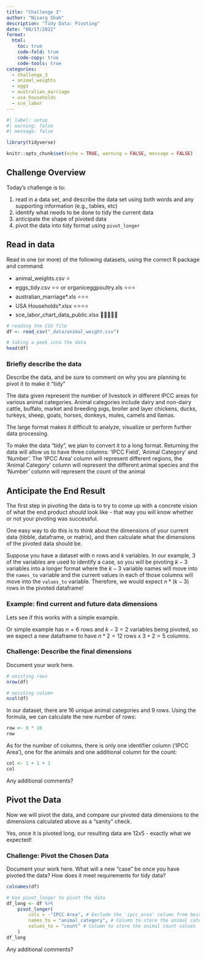 ```yaml
---
title: "Challenge 3"
author: "Nisarg Shah"
description: "Tidy Data: Pivoting"
date: "08/17/2022"
format:
  html:
    toc: true
    code-fold: true
    code-copy: true
    code-tools: true
categories:
  - challenge_3
  - animal_weights
  - eggs
  - australian_marriage
  - usa_households
  - sce_labor
---
```


```r
#| label: setup
#| warning: false
#| message: false

library(tidyverse)

knitr::opts_chunk$set(echo = TRUE, warning = FALSE, message = FALSE)
```

## Challenge Overview

Today's challenge is to:

1.  read in a data set, and describe the data set using both words and any supporting information (e.g., tables, etc)
2.  identify what needs to be done to tidy the current data
3.  anticipate the shape of pivoted data
4.  pivot the data into tidy format using `pivot_longer`

## Read in data

Read in one (or more) of the following datasets, using the correct R package and command.

-   animal_weights.csv ⭐
-   eggs_tidy.csv ⭐⭐ or organiceggpoultry.xls ⭐⭐⭐
-   australian_marriage\*.xls ⭐⭐⭐
-   USA Households\*.xlsx ⭐⭐⭐⭐
-   sce_labor_chart_data_public.xlsx 🌟🌟🌟🌟🌟

```r
# reading the CSV file
df <- read_csv("_data/animal_weight.csv")

# taking a peek into the data
head(df)

```

### Briefly describe the data

Describe the data, and be sure to comment on why you are planning to pivot it to make it "tidy"

The data given represent the number of livestock in different IPCC areas for various animal categories. Animal categories include dairy and non-dairy cattle, buffalo, market and breeding pigs, broiler and layer chickens, ducks, turkeys, sheep, goats, horses, donkeys, mules, camels and llamas.

The large format makes it difficult to analyze, visualize or perform further data processing.

To make the data "tidy", we plan to convert it to a long format. Returning the data will allow us to have three columns: 'IPCC Field', 'Animal Category' and 'Number'. The 'IPCC Area' column will represent different regions, the 'Animal Category' column will represent the different animal species and the 'Number' column will represent the count of the animal

## Anticipate the End Result

The first step in pivoting the data is to try to come up with a concrete vision of what the end product *should* look like - that way you will know whether or not your pivoting was successful.

One easy way to do this is to think about the dimensions of your current data (tibble, dataframe, or matrix), and then calculate what the dimensions of the pivoted data should be.

Suppose you have a dataset with $n$ rows and $k$ variables. In our example, 3 of the variables are used to identify a case, so you will be pivoting $k-3$ variables into a longer format where the $k-3$ variable names will move into the `names_to` variable and the current values in each of those columns will move into the `values_to` variable. Therefore, we would expect $n * (k-3)$ rows in the pivoted dataframe!

### Example: find current and future data dimensions

Lets see if this works with a simple example.

Or simple example has $n = 6$ rows and $k - 3 = 2$ variables being pivoted, so we expect a new dataframe to have $n * 2 = 12$ rows x $3 + 2 = 5$ columns.

### Challenge: Describe the final dimensions

Document your work here.

```r
# existing rows
nrow(df)


```

```r
# existing column
ncol(df)


```

In our dataset, there are 16 unique animal categories and 9 rows. Using the formula, we can calculate the new number of rows:

```r
row <- 9 * 16
row
```

As for the number of columns, there is only one identifier column ('IPCC Area'), one for the animals and one additional column for the count:

```r
col <- 1 + 1 + 1
col
```

Any additional comments?

## Pivot the Data

Now we will pivot the data, and compare our pivoted data dimensions to the dimensions calculated above as a "sanity" check.

Yes, once it is pivoted long, our resulting data are $12x5$ - exactly what we expected!

### Challenge: Pivot the Chosen Data

Document your work here. What will a new "case" be once you have pivoted the data? How does it meet requirements for tidy data?

```r
colnames(df)

```

```r
# Use pivot_longer to pivot the data
df_long <- df %>%
    pivot_longer(
        cols = -"IPCC Area", # Exclude the 'ipcc_area' column from being pivoted
        names_to = "animal_category", # Column to store the animal category names
        values_to = "count" # Column to store the animal count values
    )
df_long
```

Any additional comments?
